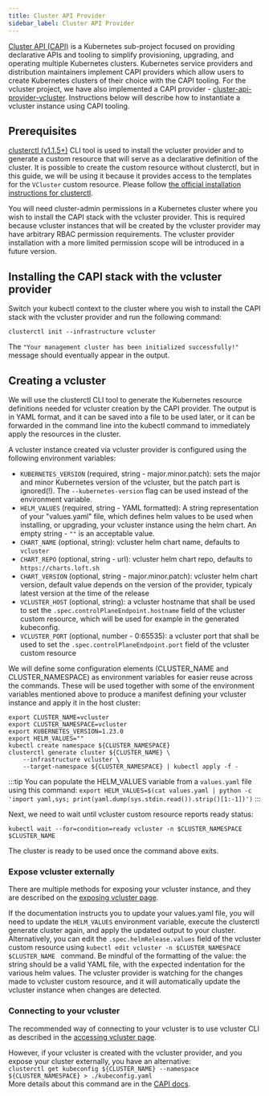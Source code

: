 ```yaml
---
title: Cluster API Provider
sidebar_label: Cluster API Provider
---
```


[Cluster API (CAPI)](https://cluster-api.sigs.k8s.io/) is a Kubernetes sub-project focused on providing declarative APIs and tooling to simplify provisioning, upgrading, and operating multiple Kubernetes clusters. Kubernetes service providers and distribution maintainers implement CAPI providers which allow users to create Kubernetes clusters of their choice with the CAPI tooling. For the vcluster project, we have also implemented a CAPI provider - [cluster-api-provider-vcluster](https://github.com/loft-sh/cluster-api-provider-vcluster). Instructions below will describe how to instantiate a vcluster instance using CAPI tooling.

## Prerequisites 
[clusterctl (v1.1.5+)](https://cluster-api.sigs.k8s.io/clusterctl/overview.html) CLI tool is used to install the vcluster provider and to generate a custom resource that will serve as a declarative definition of the cluster. It is possible to create the custom resource without clusterctl, but in this guide, we will be using it because it provides access to the templates for the `VCluster` custom resource. Please follow [the official installation instructions for clusterctl](https://cluster-api.sigs.k8s.io/user/quick-start.html#install-clusterctl).

You will need cluster-admin permissions in a Kubernetes cluster where you wish to install the CAPI stack with the vcluster provider. This is required because vcluster instances that will be created by the vcluster provider may have arbitrary RBAC permission requirements. The vcluster provider installation with a more limited permission scope will be introduced in a future version.

## Installing the CAPI stack with the vcluster provider
Switch your kubectl context to the cluster where you wish to install the CAPI stack with the vcluster provider and run the following command:
```shell
clusterctl init --infrastructure vcluster
```

The `"Your management cluster has been initialized successfully!"` message should eventually appear in the output.

## Creating a vcluster
We will use the clusterctl CLI tool to generate the Kubernetes resource definitions needed for vcluster creation by the CAPI provider. The output is in YAML format, and it can be saved into a file to be used later, or it can be forwarded in the command line into the kubectl command to immediately apply the resources in the cluster.  

A vcluster instance created via vcluster provider is configured using the following environment variables:
- `KUBERNETES_VERSION` (required, string - major.minor.patch): sets the major and minor Kubernetes version of the vcluster, but the patch part is ignored(!). The `--kubernetes-version` flag can be used instead of the environment variable.
- `HELM_VALUES` (required, string - YAML formatted): A string representation of your "values.yaml" file, which defines helm values to be used when installing, or upgrading, your vcluster instance using the helm chart. An empty string - `""` is an acceptable value.
- `CHART_NAME` (optional, string): vcluster helm chart name, defaults to `vcluster`
- `CHART_REPO` (optional, string - url): vcluster helm chart repo, defaults to `https://charts.loft.sh`
- `CHART_VERSION` (optional, string - major.minor.patch): vcluster helm chart version, default value depends on the version of the provider, typicaly latest version at the time of the release
- `VCLUSTER_HOST` (optional, string): a vcluster hostname that shall be used to set the `.spec.controlPlaneEndpoint.hostname` field of the vcluster custom resource, which will be used for example in the generated kubeconfig.
- `VCLUSTER_PORT` (optional, number - 0:65535): a vcluster port that shall be used to set the `.spec.controlPlaneEndpoint.port` field of the vcluster custom resource


We will define some configuration elements (CLUSTER_NAME and CLUSTER_NAMESPACE) as environment variables for easier reuse across the commands. These will be used together with some of the environment variables mentioned above to produce a manifest defining your vcluster instance and apply it in the host cluster:
```
export CLUSTER_NAME=vcluster
export CLUSTER_NAMESPACE=vcluster
export KUBERNETES_VERSION=1.23.0
export HELM_VALUES=""
kubectl create namespace ${CLUSTER_NAMESPACE}
clusterctl generate cluster ${CLUSTER_NAME} \
    --infrastructure vcluster \
    --target-namespace ${CLUSTER_NAMESPACE} | kubectl apply -f -
```

:::tip
You can populate the HELM_VALUES variable from a `values.yaml` file using this command:
```export HELM_VALUES=$(cat values.yaml | python -c 'import yaml,sys; print(yaml.dump(sys.stdin.read()).strip()[1:-1])')```
:::

Next, we need to wait until vcluster custom resource reports ready status:
```shell
kubectl wait --for=condition=ready vcluster -n $CLUSTER_NAMESPACE $CLUSTER_NAME 
```
The cluster is ready to be used once the command above exits.

### Expose vcluster externally
There are multiple methods for exposing your vcluster instance, and they are described on the [exposing vcluster page](./external-access).

If the documentation instructs you to update your values.yaml file, you will need to update the `HELM_VALUES` environment variable, execute the clusterctl generate cluster again, and apply the updated output to your cluster.  
Alternatively, you can edit the `.spec.helmRelease.values` field of the vcluster custom resource using `kubectl edit vcluster -n $CLUSTER_NAMESPACE $CLUSTER_NAME ` command. Be mindful of the formatting of the value: the string should be a valid YAML file, with the expected indentation for the various helm values. The vcluster provider is watching for the changes made to vcluster custom resource, and it will automatically update the vcluster instance when changes are detected.

### Connecting to your vcluster
The recommended way of connecting to your vcluster is to use vcluster CLI as described in the [accessing vcluster page](./accessing-vcluster).

However, if your vcluster is created with the vcluster provider, and you expose your cluster externally, you have an alternative:  
```clusterctl get kubeconfig ${CLUSTER_NAME} --namespace ${CLUSTER_NAMESPACE} > ./kubeconfig.yaml```  
More details about this command are in the [CAPI docs](https://cluster-api.sigs.k8s.io/clusterctl/commands/get-kubeconfig.html).
